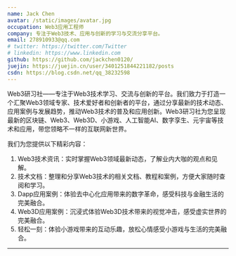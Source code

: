 ```yaml
---
name: Jack Chen
avatar: /static/images/avatar.jpg
occupation: Web3应用工程师
company: 专注于Web3技术、应用与创新的学习与交流分享平台。
email: 278910933@qq.com
# twitter: https://twitter.com/Twitter
# linkedin: https://www.linkedin.com
github: https://github.com/jackchen0120/
juejin: https://juejin.cn/user/3401251844221182/posts
csdn: https://blog.csdn.net/qq_38232598
---
```


Web3研习社——专注于Web3技术学习、交流与创新的平台。我们致力于打造一个汇聚Web3领域专家、技术爱好者和创新者的平台，通过分享最新的技术动态、应用案例与发展趋势，推动Web3技术的普及和应用创新。Web3研习社为您呈现最新的区块链、Web3、Web3D、小游戏、人工智能AI、数字孪生、元宇宙等技术和应用，带您领略不一样的互联网新世界。

我们为您提供以下精彩内容：

1. Web3技术资讯：实时掌握Web3领域最新动态，了解业内大咖的观点和见解。
2. 技术文档：整理和分享Web3技术的相关文档、教程和案例，方便大家随时查阅和学习。
3. Dapp应用案例：体验去中心化应用带来的数字革命，感受科技与金融生活的完美融合。
4. Web3D应用案例：沉浸式体验Web3D技术带来的视觉冲击，感受虚实世界的完美融合。
5. 轻松一刻：体验小游戏带来的互动乐趣，放松心情感受小游戏与生活的完美融合。

---
